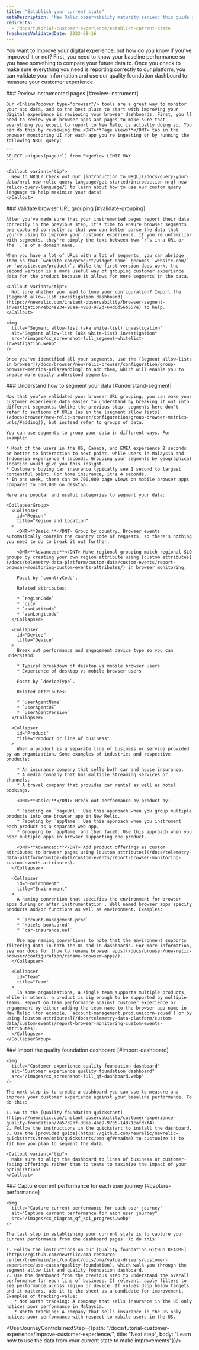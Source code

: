 ```yaml
---
title: "Establish your current state" 
metaDescription: "New Relic observability maturity series: this guide gives you a quality foundation for optimizing your web application's performance to improve your customer experience."
redirects:
  - /docs/tutorial-customer-experience/establish-current-state
freshnessValidatedDate: 2023-08-16
---
```


You want to improve your digital experience, but how do you know if you've improved it or not? First, you need to know your baseline performance so you have something to compare your future data to. Once you check to make sure everything you need is reporting correctly to our platform, you can validate your information and use our quality foundation dashboard to measure your customer experience.

<Steps>
  <Step>
    ### Review instrumented pages [#review-instrument]

    Our <InlinePopover type="browser"/> tools are a great way to monitor your app data, and so the best place to start with improving your digital experience is reviewing your browser dashboards. First, you'll need to review your browser apps and pages to make sure that everything you expect to report to New Relic is actually doing so. You can do this by reviewing the <DNT>**Page Views**</DNT> tab in the browser monitoring UI for each app you're ingesting or by running the following NRQL query:

    ```
    SELECT uniques(pageUrl) from PageView LIMIT MAX 
    ```

    <Callout variant="tip">
      New to NRQL? Check out our [introduction to NRQL](/docs/query-your-data/nrql-new-relic-query-language/get-started/introduction-nrql-new-relics-query-language/) to learn about how to use our custom query language to help maximize your data!
    </Callout>
  </Step>

  <Step>
    ### Validate browser URL grouping [#validate-grouping]

    After you've made sure that your instrumented pages report their data correctly in the previous step, it's time to ensure browser segments are captured correctly so that you can better parse the data that you're using to improve your customer experience. If you're unfamiliar with segments, they're simply the text between two `/`s in a URL or the `.`s of a domain name.

    When you have a lot of URLs with a lot of segments, you can abridge them so that `website.com/product/widget-name` becomes `website.com/` or `website.com/product/`. While the first version does work, the second version is a more useful way of grouping customer experience data for the product because it allows for more segments in the data.

    <Callout variant="tip">
      Not sure whether you need to tune your configuration? Import the [Segment allow-list investigation dashboard](https://newrelic.com/instant-observability/browser-segment-investigation/eb24e234-90aa-4908-972d-64d6d56b557e) to help.
    </Callout>

    <img
      title="Segment allow-list (aka white-list) investigation"
      alt="Segment allow-list (aka white-list) investigation"
      src="/images/cx_screenshot-full_segment-whitelist-investigation.webp"
    />

    Once you've identified all your segments, use the [Segment allow-lists in browser](/docs/browser/new-relic-browser/configuration/group-browser-metrics-urls/#adding) to add them, which will enable you to create more easily understood segments.  

  </Step>

  <Step>
    ### Understand how to segment your data [#understand-segment]

    Now that you've validated your browser URL grouping, you can make your customer experience data easier to understand by breaking it out into different segments. Unlike the previous step, segments here don't refer to sections of URLs (as in the [segment allow lists](/docs/browser/new-relic-browser/configuration/group-browser-metrics-urls/#adding)), but instead refer to groups of data.

    You can use segments to group your data in different ways. For example:

    * Most of the users in the US, Canada, and EMEA experience 2 seconds or better to interaction to next paint, while users in Malaysia and Indonesia experience 4 seconds. Grouping your segments by geographical location would give you this insight.
    * Customers buying car insurance typically see 1 second to largest contentful paint. For home insurance, it's 4 seconds.
    * In one week, there can be 700,000 page views on mobile browser apps compared to 300,000 on desktop.

    Here are popular and useful categories to segment your data:

    <CollapserGroup>
      <Collapser
        id="Region"
        title="Region and Location"
      >
        <DNT>**Basic:**</DNT> Group by country. Browser events automatically contain the country code of requests, so there's nothing you need to do to break it out further.

        <DNT>**Advanced:**</DNT> Make regional grouping match regional SLO groups by creating your own region attribute using [custom attributes](/docs/telemetry-data-platform/custom-data/custom-events/report-browser-monitoring-custom-events-attributes/) in browser monitoring.

        Facet by `countryCode`.

        Related attributes:

        * `regionCode`
        * `city`
        * `asnLatitude`
        * `asnLongitude`
      </Collapser>

      <Collapser
        id="Device"
        title="Device"
      >
        Break out performance and engagement device type so you can understand:

        * Typical breakdown of desktop vs mobile browser users
        * Experience of desktop vs mobile browser users

        Facet by `deviceType`.

        Related attributes:

        * `userAgentName`
        * `userAgentOS`
        * `userAgentVersion`
      </Collapser>

      <Collapser
        id="Product"
        title="Product or line of business"
      >
        When a product is a separate line of business or service provided by an organization. Some examples of industries and respective products:

        * An insurance company that sells both car and house insurance.
        * A media company that has multiple streaming services or channels.
        * A travel company that provides car rental as well as hotel bookings.

        <DNT>**Basic:**</DNT> Break out performance by product by:

        * Faceting on `pageUrl`: Use this approach when you group multiple products into one browser app in New Relic.
        * Faceting by `appName`: Use this approach when you instrument each product as a separate web app.
        * Grouping by `appName` and then facet: Use this approach when you hsbr multiple apps in browser supporting one product.

        <DNT>**Advanced:**</DNT> Add product offerings as custom attributes to browser pages using [custom attributes](/docs/telemetry-data-platform/custom-data/custom-events/report-browser-monitoring-custom-events-attributes).
      </Collapser>

      <Collapser
        id="Environment"
        title="Environment"
      >
        A naming convention that specifies the environment for browser apps during or after instrumentation . Well named browser apps specify products and/or functions as well as environment. Examples:

        * `account-management.prod`
        * `hotels-book.prod`
        * `car-insurance.uat`

        Use app naming conventions to note that the environment supports filtering data in both the UI and in dashboards. For more information, see our docs for [how to rename browser apps](/docs/browser/new-relic-browser/configuration/rename-browser-apps/).
      </Collapser>

      <Collapser
        id="Team"
        title="Team"
      >
        In some organizations, a single team supports multiple products, while in others, a product is big enough to be supported by multiple teams. Report on team performance against customer experience or engagement by either adding the team name to the browser app name in New Relic (for example, `account-management.prod.unicorn-squad`) or by using [custom attributes](/docs/telemetry-data-platform/custom-data/custom-events/report-browser-monitoring-custom-events-attributes).
      </Collapser>
    </CollapserGroup>
  </Step>

  <Step>
    ### Import the quality foundation dashboard [#import-dashboard]

    <img
      title="Customer experience quality foundation dashboard"
      alt="Customer experience quality foundation dashboard"
      src="/images/cx_screenshot-full_qf-dashboard.webp"
    />

    The next step is to create a dashboard you can use to measure and improve your customer experience against your baseline performance. To do this:

    1. Go to the [Quality foundation quickstart](https://newrelic.com/instant-observability/customer-experience-quality-foundation/7a5739bf-30ee-4be9-9705-14871cafd7f4).
    2. Follow the instructions in the quickstart to install the dashboard.
    3. Use the [provided guide](https://github.com/newrelic/newrelic-quickstarts/tree/main/quickstarts/oma-qf#readme) to customize it to fit how you plan to segment the data.

    <Callout variant="tip">
      Make sure to align the dashboard to lines of business or customer-facing offerings rather than to teams to maximize the impact of your optimization!
    </Callout>
  </Step>

  <Step>
    ### Capture current performance for each user journey [#capture-performance]

    <img
      title="Capture current performance for each user journey"
      alt="Capture current performance for each user journey"
      src="/images/cx_diagram_qf_kpi_progress.webp"
    />

    The last step in establishing your current state is to capture your current performance from the dashboard pages. To do this:

    1. Follow the instructions on our [Quality foundation GitHub README](https://github.com/newrelic/oma-resource-center/tree/main/src/content/docs/oma/value-drivers/customer-experience/use-cases/quality-foundation), which walk you through the segment allow list and quality foundation dashboard.
    2. Use the dashboard from the previous step to understand the overall performance for each line of business. If relevant, apply filters to see performance across region or device. If values drop below targets and it matters, add it to the sheet as a candidate for improvement. Examples of tracking-value:
       * Not worth tracking: A company that sells insurance in the US only notices poor performance in Malaysia.
       * Worth tracking: A company that sells insurance in the US only notices poor performance with respect to mobile users in the US.
  </Step>
</Steps>

<UserJourneyControls nextStep={{path: "/docs/tutorial-customer-experience/improve-customer-experience/", title: "Next step", body: "Learn how to use the data from your current state to make improvements"}}/>
